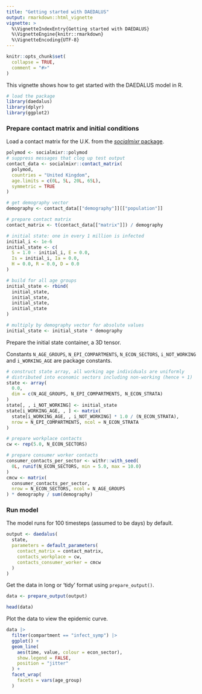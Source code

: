 ```yaml
---
title: "Getting started with DAEDALUS"
output: rmarkdown::html_vignette
vignette: >
  %\VignetteIndexEntry{Getting started with DAEDALUS}
  %\VignetteEngine{knitr::rmarkdown}
  %\VignetteEncoding{UTF-8}
---
```


```r
knitr::opts_chunk$set(
  collapse = TRUE,
  comment = "#>"
)
```

This vignette shows how to get started with the DAEDALUS model in R.

```r
# load the package
library(daedalus)
library(dplyr)
library(ggplot2)
```

### Prepare contact matrix and initial conditions

Load a contact matrix for the U.K. from the [_socialmixr_ package](https://cran.r-project.org/package=socialmixr).

```r
polymod <- socialmixr::polymod
# suppress messages that clog up test output
contact_data <- socialmixr::contact_matrix(
  polymod,
  countries = "United Kingdom",
  age.limits = c(0L, 5L, 20L, 65L),
  symmetric = TRUE
)

# get demography vector
demography <- contact_data[["demography"]][["population"]]

# prepare contact matrix
contact_matrix <- t(contact_data[["matrix"]]) / demography

# initial state: one in every 1 million is infected
initial_i <- 1e-6
initial_state <- c(
  S = 1.0 - initial_i, E = 0.0,
  Is = initial_i, Ia = 0.0,
  H = 0.0, R = 0.0, D = 0.0
)

# build for all age groups
initial_state <- rbind(
  initial_state,
  initial_state,
  initial_state,
  initial_state
)

# multiply by demography vector for absolute values
initial_state <- initial_state * demography
```

Prepare the initial state container, a 3D tensor.

Constants `N_AGE_GROUPS`, `N_EPI_COMPARTMENTS`, `N_ECON_SECTORS`, `i_NOT_WORKING` and `i_WORKING_AGE` are package constants.

```r
# construct state array, all working age individuals are uniformly
# distributed into economic sectors including non-working (hence + 1)
state <- array(
  0.0,
  dim = c(N_AGE_GROUPS, N_EPI_COMPARTMENTS, N_ECON_STRATA)
)
state[, , i_NOT_WORKING] <- initial_state
state[i_WORKING_AGE, , ] <- matrix(
  state[i_WORKING_AGE, , i_NOT_WORKING] * 1.0 / (N_ECON_STRATA),
  nrow = N_EPI_COMPARTMENTS, ncol = N_ECON_STRATA
)

# prepare workplace contacts
cw <- rep(5.0, N_ECON_SECTORS)

# prepare consumer worker contacts
consumer_contacts_per_sector <- withr::with_seed(
  0L, runif(N_ECON_SECTORS, min = 5.0, max = 10.0)
)
cmcw <- matrix(
  consumer_contacts_per_sector,
  nrow = N_ECON_SECTORS, ncol = N_AGE_GROUPS
) * demography / sum(demography)
```

### Run model

The model runs for 100 timesteps (assumed to be days) by default.

```r
output <- daedalus(
  state,
  parameters = default_parameters(
    contact_matrix = contact_matrix,
    contacts_workplace = cw,
    contacts_consumer_worker = cmcw
  )
)
```

Get the data in long or 'tidy' format using `prepare_output()`.

```r
data <- prepare_output(output)

head(data)
```

Plot the data to view the epidemic curve.

```r
data |>
  filter(compartment == "infect_symp") |>
  ggplot() +
  geom_line(
    aes(time, value, colour = econ_sector),
    show.legend = FALSE,
    position = "jitter"
  ) +
  facet_wrap(
    facets = vars(age_group)
  )
```
